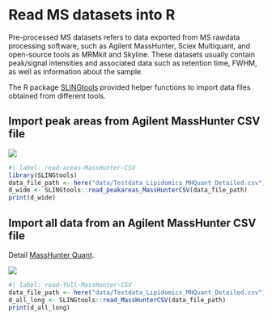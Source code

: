 # Read MS datasets into R

Pre-processed MS datasets refers to data exported from MS rawdata processing software, such as Agilent MassHunter, Sciex Multiquant, and open-source tools as MRMkit and Skyline. These datasets usually contain peak/signal intensities and associated data such as retention time, FWHM, as well as information about the sample.

The R package [SLINGtools](https://github.com/SLINGhub/SLINGtools) provided helper functions to import data files obtained from different tools.

## Import peak areas from Agilent MassHunter CSV file

![](images/paste-B702CE09.png)

```{r}
#| label: read-areas-MassHunter-CSV
library(SLINGtools)
data_file_path <- here("data/Testdata_Lipidomics_MHQuant_Detailed.csv")
d_wide <- SLINGtools::read_peakareas_MassHunterCSV(data_file_path)
print(d_wide)
```

## Import all data from an Agilent MassHunter CSV file

Detail [MassHunter Quant](https://www.agilent.com/en/product/software-informatics/mass-spectrometry-software/data-analysis/quantitative-analysis).

![](images/paste-A1421EC0.png)

```{r}
#| label: read-full-MassHunter-CSV
data_file_path <- here("data/Testdata_Lipidomics_MHQuant_Detailed.csv")
d_all_long <- SLINGtools::read_MassHunterCSV(data_file_path)
print(d_all_long)
```
